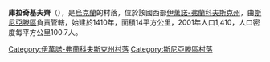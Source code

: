 {{coord|48|33|40|N|25|18|3|E|scale:30000|display=title}}

'''庫拉奇基夫齊'''（{{lang-uk|Кулачківці}}），是[[烏克蘭|烏克蘭]]的村落，位於該國西部[[伊萬諾-弗蘭科夫斯克州|伊萬諾-弗蘭科夫斯克州]]，由[[斯尼亞滕區|斯尼亞滕區]]負責管轄，始建於1410年，面積14平方公里，2001年人口1,410，人口密度每平方公里100.7人。

{{DEFAULTSORT:Кулачківці}}
[[Category:伊萬諾-弗蘭科夫斯克州村落|Category:伊萬諾-弗蘭科夫斯克州村落]]
[[Category:斯尼亞滕區村落|Category:斯尼亞滕區村落]]


{{IvanoFrankivsk-geo-stub}}
